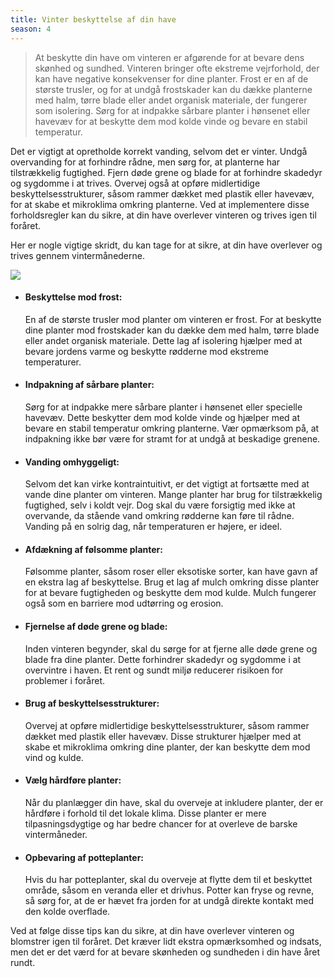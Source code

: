 ```yaml
---
title: Vinter beskyttelse af din have
season: 4
---
```


> At beskytte din have om vinteren er afgørende for at bevare dens skønhed og sundhed. Vinteren bringer ofte ekstreme vejrforhold, der kan have negative konsekvenser for dine planter. Frost er en af de største trusler, og for at undgå frostskader kan du dække planterne med halm, tørre blade eller andet organisk materiale, der fungerer som isolering. Sørg for at indpakke sårbare planter i hønsenet eller havevæv for at beskytte dem mod kolde vinde og bevare en stabil temperatur.

Det er vigtigt at opretholde korrekt vanding, selvom det er vinter. Undgå overvanding for at forhindre rådne, men sørg for, at planterne har tilstrækkelig fugtighed. Fjern døde grene og blade for at forhindre skadedyr og sygdomme i at trives. Overvej også at opføre midlertidige beskyttelsesstrukturer, såsom rammer dækket med plastik eller havevæv, for at skabe et mikroklima omkring planterne. Ved at implementere disse forholdsregler kan du sikre, at din have overlever vinteren og trives igen til foråret.

Her er nogle vigtige skridt, du kan tage for at sikre, at din have overlever og trives gennem vintermånederne.

<img src="/images/illustrations/illustration-plant-protection.svg" className="illustration" />

- #### Beskyttelse mod frost:

  En af de største trusler mod planter om vinteren er frost. For at beskytte dine planter mod frostskader kan du dække dem med halm, tørre blade eller andet organisk materiale. Dette lag af isolering hjælper med at bevare jordens varme og beskytte rødderne mod ekstreme temperaturer.

- #### Indpakning af sårbare planter:

  Sørg for at indpakke mere sårbare planter i hønsenet eller specielle havevæv. Dette beskytter dem mod kolde vinde og hjælper med at bevare en stabil temperatur omkring planterne. Vær opmærksom på, at indpakning ikke bør være for stramt for at undgå at beskadige grenene.

- #### Vanding omhyggeligt:

  Selvom det kan virke kontraintuitivt, er det vigtigt at fortsætte med at vande dine planter om vinteren. Mange planter har brug for tilstrækkelig fugtighed, selv i koldt vejr. Dog skal du være forsigtig med ikke at overvande, da stående vand omkring rødderne kan føre til rådne. Vanding på en solrig dag, når temperaturen er højere, er ideel.

- #### Afdækning af følsomme planter:

  Følsomme planter, såsom roser eller eksotiske sorter, kan have gavn af en ekstra lag af beskyttelse. Brug et lag af mulch omkring disse planter for at bevare fugtigheden og beskytte dem mod kulde. Mulch fungerer også som en barriere mod udtørring og erosion.

- #### Fjernelse af døde grene og blade:

  Inden vinteren begynder, skal du sørge for at fjerne alle døde grene og blade fra dine planter. Dette forhindrer skadedyr og sygdomme i at overvintre i haven. Et rent og sundt miljø reducerer risikoen for problemer i foråret.

- #### Brug af beskyttelsesstrukturer:

  Overvej at opføre midlertidige beskyttelsesstrukturer, såsom rammer dækket med plastik eller havevæv. Disse strukturer hjælper med at skabe et mikroklima omkring dine planter, der kan beskytte dem mod vind og kulde.

- #### Vælg hårdføre planter:

  Når du planlægger din have, skal du overveje at inkludere planter, der er hårdføre i forhold til det lokale klima. Disse planter er mere tilpasningsdygtige og har bedre chancer for at overleve de barske vintermåneder.

- #### Opbevaring af potteplanter:
  Hvis du har potteplanter, skal du overveje at flytte dem til et beskyttet område, såsom en veranda eller et drivhus. Potter kan fryse og revne, så sørg for, at de er hævet fra jorden for at undgå direkte kontakt med den kolde overflade.

Ved at følge disse tips kan du sikre, at din have overlever vinteren og blomstrer igen til foråret. Det kræver lidt ekstra opmærksomhed og indsats, men det er det værd for at bevare skønheden og sundheden i din have året rundt.
